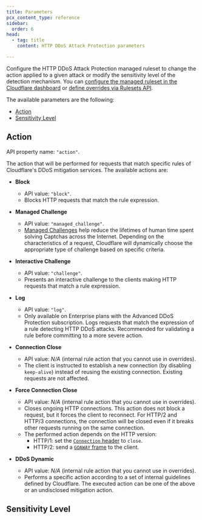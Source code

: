 ```yaml
---
title: Parameters
pcx_content_type: reference
sidebar:
  order: 6
head:
  - tag: title
    content: HTTP DDoS Attack Protection parameters

---
```



Configure the HTTP DDoS Attack Protection managed ruleset to change the action applied to a given attack or modify the sensitivity level of the detection mechanism. You can [configure the managed ruleset in the Cloudflare dashboard](/ddos-protection/managed-rulesets/http/configure-dashboard/) or [define overrides via Rulesets API](/ddos-protection/managed-rulesets/http/configure-api/).

The available parameters are the following:

- [Action](#action)
- [Sensitivity Level](#sensitivity-level)

## Action

API property name: `"action"`.

The action that will be performed for requests that match specific rules of Cloudflare's DDoS mitigation services. The available actions are:

- **Block**
  - API value: `"block"`.
  - Blocks HTTP requests that match the rule expression.

- **Managed Challenge**
  - API value: `"managed_challenge"`.
  - [Managed Challenges](/fundamentals/security/cloudflare-challenges/#managed-challenge-recommended) help reduce the lifetimes of human time spent solving Captchas across the Internet. Depending on the characteristics of a request, Cloudflare will dynamically choose the appropriate type of challenge based on specific criteria.

- **Interactive Challenge**
  - API value: `"challenge"`.
  - Presents an interactive challenge to the clients making HTTP requests that match a rule expression.

- **Log**
  - API value: `"log"`.
  - Only available on Enterprise plans with the Advanced DDoS Protection subscription. Logs requests that match the expression of a rule detecting HTTP DDoS attacks. Recommended for validating a rule before committing to a more severe action.

- **Connection Close**
  - API value: _N/A_ (internal rule action that you cannot use in overrides).
  - The client is instructed to establish a new connection (by disabling `keep-alive`) instead of reusing the existing connection. Existing requests are not affected.

- **Force Connection Close**
  - API value: _N/A_ (internal rule action that you cannot use in overrides).
  - Closes ongoing HTTP connections. This action does not block a request, but it forces the client to reconnect. For HTTP/2 and HTTP/3 connections, the connection will be closed even if it breaks other requests running on the same connection.
  - The performed action depends on the HTTP version:
    - HTTP/1: set the [`Connection` header](https://developer.mozilla.org/en-US/docs/Web/HTTP/Reference/Headers/Connection#directives) to `close`.
    - HTTP/2: send a [`GOAWAY` frame](https://datatracker.ietf.org/doc/html/rfc7540#section-6.8) to the client.

- **DDoS Dynamic**
  - API value: _N/A_ (internal rule action that you cannot use in overrides).
  - Performs a specific action according to a set of internal guidelines defined by Cloudflare. The executed action can be one of the above or an undisclosed mitigation action.

## Sensitivity Level

<Render file="managed-rulesets/sensitivity-level-reference" />
